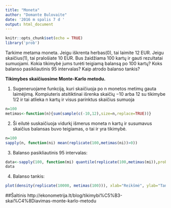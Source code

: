 ```yaml
---
title: "Moneta"
author: "Domante Bulovaite"
date: '2016 m spalis 7 d '
output: html_document
---
```


```r
knitr::opts_chunk$set(echo = TRUE)
library('prob')
```


Tarkime metama moneta. Jeigu iškrenta herbas(0), tai laimite $12$ EUR. Jeigu skaičius(1), tai pralošiate $10$ EUR. Bus žaidžiama $100$ kartų ir gauti rezultatai sumuojami. Kokia tikimybė jums turėti teigiamą balansą po $100$ kartų? Koks balanso pasikliautinis $95%$ intervalas? Kaip atrodo balanso tankis?

**Tikimybes skaičiuosime Monte-Karlo metodu.**

1. Sugeneruojame funkciją, kuri skaičiuoja po n monetos metimų gauta laimėjimą. Kompiuteris atsitiktinai išrenka skaičių −10 arba 12 su tikimybe 1/2 ir tai atlieka n kartų ir visus parinktus skaičius sumuoja


```r
n=100
metimas<-function(n){sum(sample(c(-10,12),size=n,replace=TRUE))}
```

2. Ši eilutė suskaičiuoja vidurkį išmerus moneta n kartų ir susumavus skaičius balansas buvo teigiamas, o tai ir yra tikimybė.

```r
n=100 
sapply(n, function(ni) mean(replicate(100,metimas(ni))>0)) 
```


3. Balanso pasikliautinis $95%$ intervalas:

```r
data<-sapply(100, function(mi) quantile(replicate(100,metimas(mi)),probs=c(0.025,0.975))) 
data
```

4. Balanso tankis:

```r
plot(density(replicate(10000, metimas(100))), xlab="Reikšmė", ylab="Tankis",  main="Balanso tankis",lwd="3",col="2") #imu, jog eksperimentas kartotas 10000 kartų, kad gaučiau tikslesnį tankio grafiką
```


##Šaltinis
http://ekonometrija.lt/blog/tikimybi%C5%B3-skai%C4%8Diavimas-monte-karlo-metodu